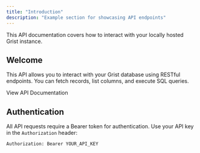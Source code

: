 ```yaml
---
title: "Introduction"
description: "Example section for showcasing API endpoints"
---
```


<Note>
  This API documentation covers how to interact with your locally hosted Grist instance.
</Note>

## Welcome

This API allows you to interact with your Grist database using RESTful endpoints. You can fetch records, list columns, and execute SQL queries.

<Card title="Grist API Reference" icon="database" href="https://github.com/your-repo/grist-api-docs">
  View API Documentation
</Card>

## Authentication

All API requests require a Bearer token for authentication. Use your API key in the `Authorization` header:


```http
Authorization: Bearer YOUR_API_KEY
```